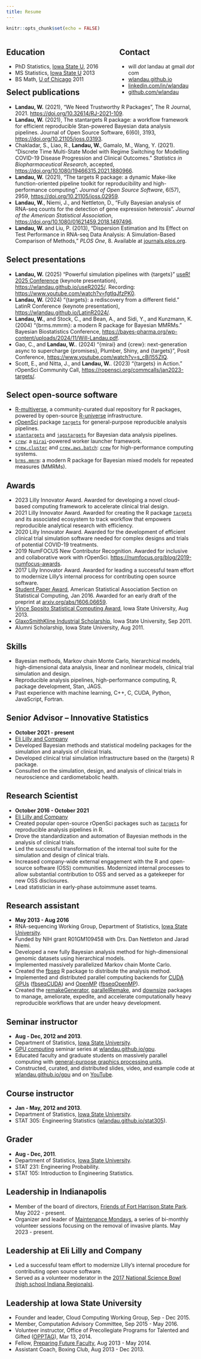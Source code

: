 ```yaml
---
title: Resume
---
```


```r
knitr::opts_chunk$set(echo = FALSE)
```

<div style="float:left; width: 60%">
<h2>Education</h2>
<ul>
  <li>PhD Statistics, <a href="http://www.iastate.edu/">Iowa State U</a>, 2016</li>
  <li>MS Statistics, <a href="http://www.iastate.edu/">Iowa State U</a> 2013</li>
  <li>BS Math, <a href="http://www.uchicago.edu/">U of Chicago</a> 2011</li>
</ul>
</div>

<div style="float:right; width: 40%">
<h2>Contact</h2>
<ul>
  <li>will _dot_ landau at gmail _dot_ com</li>
  <li><a href="http://wlandau.github.io">wlandau.github.io</a></li>
  <li><a href="http://linkedin.com/in/wlandau">linkedin.com/in/wlandau</a></li>
  <li><a href="http://github.com/wlandau">github.com/wlandau</a></li>
</ul>
</div>

## Select publications

* **Landau, W.** (2021), "We Need Trustworthy R Packages", The R Journal, 2021. <https://doi.org/10.32614/RJ-2021-109>.
* **Landau, W.** (2021), The stantargets R package: a workflow framework for efficient reproducible Stan-powered Bayesian data analysis pipelines. Journal of Open Source Software, 6(60), 3193, <https://doi.org/10.21105/joss.03193>.
* Chakladar, S., Liao, R., **Landau, W.**, Gamalo, M., Wang, Y. (2021). "Discrete Time Multi-State Model with Regime Switching for Modelling COVID-19 Disease Progression and Clinical Outcomes." *Statistics in Biopharmaceutical Research*, accepted, <https://doi.org/10.1080/19466315.2021.1880966>.
* **Landau, W.** (2021), "The targets R package: a dynamic Make-like function-oriented pipeline toolkit for reproducibility and high-performance computing". *Journal of Open Source Software*, 6(57), 2959, <https://doi.org/10.21105/joss.02959>.
* <b>Landau, W.</b>, Niemi, J., and Nettleton, D., "Fully Bayesian analysis of RNA-seq counts for the detection of gene expression heterosis". *Journal of the American Statistical Association*,  <a href="https://doi.org/10.1080/01621459.2018.1497496">https://doi.org/10.1080/01621459.2018.1497496</a>.
* <b>Landau, W.</b> and Liu, P. (2013), "Dispersion Estimation and Its Effect on Test Performance in RNA-seq Data Analysis: A Simulation-Based Comparison of Methods," *PLOS One*, 8. Available at
<a href="http://journals.plos.org/plosone/article?id=10.1371/journal.pone.0081415">journals.plos.org</a>.

## Select presentations

* **Landau, W.** (2025) "Powerful simulation pipelines with {targets}" [useR! 2025 Conference](https://user2025.r-project.org/) (keynote presentation), <https://wlandau.github.io/useR2025/>. Recording: <https://www.youtube.com/watch?v=fgtIqJfzPK0>.
* **Landau, W.** (2024) "{targets}: a rediscovery from a different field." LatinR Conference (keynote presentation), <https://wlandau.github.io/LatinR2024/>.
* **Landau, W.**, and Stock, C., and Bean, A., and Sidi, Y., and Kunzmann, K. (2004) "{brms.mmrm}: a modern R package for Bayesian MMRMs." Bayesian Biostatistics Conference, <https://bayes-pharma.org/wp-content/uploads/2024/11/Will-Landau.pdf>.
* Gao, C., and **Landau, W.**. (2024) "{mirai} and {crew}: next-generation async to supercharge {promises}, Plumber, Shiny, and {targets}", Posit Conference, <https://www.youtube.com/watch?v=s_cBi155ZIQ>.
* Scott, E., and Nitta, J., and **Landau, W.**. (2023) "{targets} in Action." rOpenSci Community Call, <https://ropensci.org/commcalls/jan2023-targets/>.

## Select open-source software

* [R-multiverse](https://r-multiverse.org), a community-curated dual repository for R packages, powered by open-source [R-universe](https://r-universe.dev) infrastructure.
* [rOpenSci](https://ropensci.org/) package [`targets`](https://github.com/ropensci/targets) for general-purpose reproducible analysis pipelines.
* [`stantargets`](https://github.com/ropensci/stantargets) and [`jagstargets`](https://github.com/ropensci/jagstargets) for Bayesian data analysis pipelines.
* [`crew`](https://github.com/wlandau/crew): a [`mirai`](https://github.com/shikokuchuo/mirai)-powered worker launcher framework.
* [`crew.cluster`](https://github.com/wlandau/crew.cluster) and 
 [`crew.aws.batch`](https://github.com/wlandau/crew.aws.batch): [`crew`](https://github.com/wlandau/crew) for high-performance computing systems.
* [`brms.mmrm`](https://github.com/openpharma/brms.mmrm): a modern R package for Bayesian mixed models for repeated measures (MMRMs).


## Awards

* 2023 Lilly Innovator Award. Awarded for developing a novel cloud-based computing framework to accelerate clinical trial design.
* 2021 Lilly Innovator Award. Awarded for creating the R package [`targets`](https://docs.ropensci.org/targets) and its associated ecosystem to track workflow that empowers reproducible analytical research with efficiency.
* 2020 Lilly Innovator Award. Awarded for the development of efficient clinical trial simulation software needed for complex designs and trials of potential COVID-19 treatments.
* 2019 NumFOCUS New Contributor Recognition. Awarded for inclusive and collaborative work with rOpenSci. <a href="https://numfocus.org/blog/2019-numfocus-awards">https://numfocus.org/blog/2019-numfocus-awards</a>.
* 2017 Lilly Innovator Award. Awarded for leading a successful team effort to modernize Lilly's internal process for contributing open source software.
* <a href="http://stat-computing.org/awards/student/winners.html">Student Paper Award</a>, American Statistical Association Section on Statistical Computing, Jan 2016. Awarded for an early draft of the preprint at <a href="http://arxiv.org/abs/1606.06659">arxiv.org/abs/1606.06659</a>.
* [Vince Sposito Statistical Computing Award](https://stat.iastate.edu/graduate-financial-support), Iowa State University, Aug 2013.
* [GlaxoSmithKline Industrial Scholarship](https://stat.iastate.edu/graduate-financial-support), Iowa State University, Sep 2011.
* Alumni Scholarship, Iowa State University, Aug 2011.

## Skills

* Bayesian methods, Markov chain Monte Carlo, hierarchical models, high-dimensional data analysis, linear and nonlinear models, clinical trial simulation and design.
* Reproducible analysis pipelines, high-performance computing, R, package development, Stan, JAGS.
* Past experience with machine learning, C++, C, CUDA, Python, JavaScript, Fortran.

## Senior Advisor – Innovative Statistics
* **October 2021 - present**
* [Eli Lilly and Company](http://www.lilly.com)
* Developed Bayesian methods and statistical modeling packages for the simulation and analysis of clinical trials.
* Developed clinical trial simulation infrastructure based on the {targets} R package.
* Consulted on the simulation, design, and analysis of clinical trials in neuroscience and cardiometabolic health.

## Research Scientist
* **October 2016 - October 2021**
* [Eli Lilly and Company](http://www.lilly.com)
* Created popular open-source rOpenSci packages such as [`targets`](https://docs.ropensci.org/targets) for reproducible analysis pipelines in R.
* Drove the standardization and automation of Bayesian methods in the analysis of clinical trials.
* Led the successful transformation of the internal tool suite for the simulation and design of clinical trials.
* Increased company-wide external engagement with the R and open-source software (OSS) communities. Modernized internal processes to allow substantial contribution to OSS and served as a gatekeeper for new OSS disclosures.
* Lead statistician in early-phase autoimmune asset teams.

## Research assistant
* **May 2013 - Aug 2016**
* RNA-sequencing Working Group, Department of Statistics, [Iowa State University](http://www.iastate.edu).
* Funded by NIH grant R01GM109458 with Drs. Dan Nettleton and Jarad Niemi.
* Developed a new fully Bayesian analysis method for high-dimensional genomic datasets using hierarchical models.
* Implemented massively parallelized Markov chain Monte Carlo.
* Created the 
<a href="https://github.com/wlandau/fbseq">fbseq</a>
R package to distribute the analysis method.
* Implemented and distributed parallel computing backends for [CUDA GPUs](https://developer.nvidia.com/about-cuda) (<a href="https://github.com/wlandau/fbseqCUDA">fbseqCUDA</a>) and [OpenMP](https://en.wikipedia.org/wiki/OpenMP) (<a href="https://github.com/wlandau/fbseqOpenMP">fbseqOpenMP</a>).
* Created the 
<a href="http://wlandau.github.io/remakeGenerator">remakeGenerator</a>, 
<a href="http://wlandau.github.io/parallelRemake">parallelRemake</a>, and 
<a href="http://wlandau.github.io/downsize">downsize</a> packages to manage, ameliorate, expedite, and accelerate computationally heavy reproducible workflows that are under heavy development.

## Seminar instructor

* **Aug - Dec, 2012 and 2013**.
* Department of Statistics, [Iowa State University](http://www.iastate.edu).
* [GPU computing](http://www.nvidia.com/object/what-is-gpu-computing.html) seminar series at <a href="http://wlandau.github.io/gpu">wlandau.github.io/gpu</a>.
* Educated faculty and graduate students on massively parallel computing with [general-purpose graphics processing units](http://www.nvidia.com/object/what-is-gpu-computing.html).
* Constructed, curated, and distributed slides, video, and example code at <a href="http://wlandau.github.io/gpu">wlandau.github.io/gpu</a> and on <a href="https://www.youtube.com/watch?v=VL3qbqA_Xco&list=PLs5XGFlsJ8Wi635Ig2QX3dbmJCNpss4aT">YouTube</a>.

## Course instructor
* **Jan - May, 2012 and 2013**.
* Department of Statistics, [Iowa State University](http://www.iastate.edu).
* STAT 305: Engineering Statistics (<a href="http://wlandau.github.io/stat305/">wlandau.github.io/stat305</a>).

## Grader
* **Aug - Dec, 2011**.
* Department of Statistics, [Iowa State University](http://www.iastate.edu).
* STAT 231: Engineering Probability.
* STAT 105: Introduction to Engineering Statistics.

## Leadership in Indianapolis

* Member of the board of directors, [Friends of Fort Harrison State Park](https://www.friendsoffortharrison.org/). May 2022 - present.
* Organizer and leader of [Maintenance Mondays](https://www.friendsoffortharrison.org/events.html), a series of bi-monthly volunteer sessions focusing on the removal of invasive plants. May 2023 - present.

## Leadership at Eli Lilly and Company

* Led a successful team effort to modernize Lilly's internal procedure for contributing open source software.
* Served as a volunteer moderator in the [2017 National Science Bowl (high school Indiana Regionals)](https://science.energy.gov/wdts/nsb/regional-competitions/high-school-regionals/in_indiana-regional-high-school-science-bowl/).

## Leadership at Iowa State University

* Founder and leader, Cloud Computing Working Group, Sep - Dec 2015.
* Member, Computation Advisory Committee, Sep 2015 - May 2016.
* Volunteer instructor, Office of Precollegiate Programs for Talented and Gifted ([OPPTAG](http://www.opptag.iastate.edu)), Mar 13, 2014.
* Fellow, [Preparing Future Faculty](http://www.celt.iastate.edu/graduate-students-postdocs/preparing-future-faculty), Aug 2013 - May 2014.
* Assistant Coach, Boxing Club, Aug 2013 - Dec 2013.
